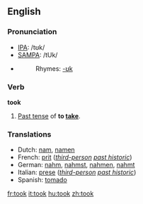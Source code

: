 ==English==

{{rank|left|part|off|160|took|nothing|God|three}}

=== Pronunciation ===
*[[IPA]]: /tʊk/
*[[SAMPA]]: /tUk/
*{{audio|en-us-took.ogg|Audio (US)}}
*:Rhymes: [[Rhymes:English:-ʊk|-ʊk]]

=== Verb ===
'''took'''
#[[Past tense]] of '''to [[take]]'''.

=== Translations ===
*Dutch: [[nam]], [[namen]]
*French: [[prit]] (''[[third-person]] [[past historic]]'')
*German: [[nahm]], [[nahmst]], [[nahmen]], [[nahmt]]
*Italian: [[prese]] (''[[third-person]] [[past historic]]'')
*Spanish: [[tomado]]

[[fr:took]]
[[it:took]]
[[hu:took]]
[[zh:took]]